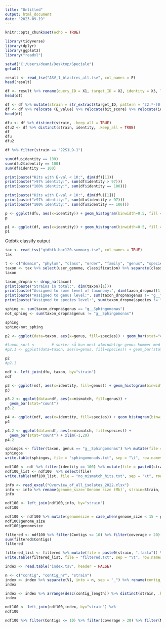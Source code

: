 ```yaml
---
title: "Untitled"
output: html_document
date: "2023-09-19"
---
```


```r
knitr::opts_chunk$set(echo = TRUE)
```

```r
library(tidyverse)
library(dplyr)
library(ggplot2)
library("readxl")
```


```r
setwd("C:/Users/deani/Desktop/Speciale")
getwd()
```

```r
result <- read_tsv("ASV_1_blastres_all.tsv", col_names = F)
head(result)
```

```r
df <- result %>% rename(query_ID = X1, target_ID = X2, identity = X3, length = X4, mismatch = X5, gap_openings = X6, query_start = X7, query_end = X8, target_start = X9, target_end = X10, E_value = X11, bit_score = X12)
head(df)
```

```r
df <- df %>% mutate(strain = str_extract(target_ID, pattern = "22.*-[0-9]{1,2}"))
df <- df %>% relocate (E_value) %>% relocate(bit_score) %>% relocate(identity) %>% relocate(strain)
head(df)
```

```r
dfu <- df %>% distinct(strain, .keep_all = TRUE)
dfu2 <- df %>% distinct(strain, identity, .keep_all = TRUE)
df
dfu
dfu2
```

```r
df %>% filter(strain == "22S1L9-1")
```



```r
sum(dfu$identity == 100)
sum(dfu2$identity == 100)
sum(df$identity == 100)
```
```r
print(paste("Hits with E-val < 10:", dim(df)[1]))
print(paste(">97% identity:", sum(df$identity > 97)))
print(paste("100% identity:", sum(df$identity == 100)))
```
```r
print(paste("Hits with E-val < 10:", dim(dfu)[1]))
print(paste(">97% identity:", sum(dfu$identity > 97)))
print(paste("100% identity:", sum(dfu$identity == 100)))
```

```r
p <- ggplot(dfu, aes(x=identity)) + geom_histogram(binwidth=0.5, fill = 'red', color = "black") + scale_x_reverse() + labs(x ='% Identity', y='Number of hits', title = 'ASV_1 BLAST against strain collection genomes (dereplicated)')
p

p1 <- ggplot(df, aes(x=identity)) + geom_histogram(binwidth=0.5, fill = 'grey', color = "white") + scale_x_reverse()  + labs(x ='% Identity', y='Number of hits', title = 'ASV_1 BLAST against strain collection genomes')
p1
```

Gtdbtk classify output

```r
tax <- read_tsv("gtdbtk.bac120.summary.tsv", col_names = TRUE)
tax
```

```r
t <- c("domain", "phylum", "class", "order", "family", "genus", "species")
taxon <- tax %>% select(user_genome, classification) %>% separate(classification, into = t, sep = ";") %>% rename("strain" = "user_genome")
taxon
```

```r
taxon_dropna <- drop_na(taxon)
print(paste("Strains in total:", dim(taxon)[1]))
print(paste("Assigned to some level of taxonomy:", dim(taxon_dropna)[1]))
print(paste("Assigned to genus level:", sum(taxon_dropna$genus != "g__")))
print(paste("Assigned to species level:", sum(taxon_dropna$species != "s__")))
```
```r
sphing <- sum(taxon_dropna$genus == "g__Sphingomonas")
not_sphing <- sum(taxon_dropna$genus != "g__Sphingomonas")

sphing
sphing/not_sphing
```


```r
p2 <- ggplot(data=taxon, aes(x=genus, fill=species)) + geom_bar(stat="count", color = "black") + theme(legend.position="none") + theme(axis.text.x = element_text(angle = -70, hjust = 0)) + labs(x ='Genus', y='Counts', title = 'Taxonomy of the strain collection, coloured by species')

#taxon_sort <-       # sorter så kun mest almindelige genus kommer med
#p2.1 <- ggplot(data=taxon, aes(x=genus, fill=species)) + geom_bar(stat="count", color = "black") + theme(legend.position="none") + theme(axis.text.x = element_text(angle = -90, hjust = 0)) + labs(x ='Genus', y='Counts', title = 'Taxonomy of the strain collection, coloured by species')

p2
#p2.1
```



```r
ndf <- left_join(dfu, taxon, by="strain")
ndf
```

```r
p3 <- ggplot(ndf, aes(x=identity, fill=genus)) + geom_histogram(binwidth=1, color = "black") + scale_x_reverse() + labs(x ='% Identity', y='Number of hits', title = 'ASV_1 BLAST coloured by genus')
p3

p3.2 <- ggplot(data=ndf, aes(x=mismatch, fill=genus)) +
  geom_bar(stat="count")
p3.2
```


```r
p4 <- ggplot(ndf, aes(x=identity, fill=species)) + geom_histogram(binwidth=0.5, color = "black") + scale_x_reverse() + labs(x ='% Identity', y='Number of hits', title = 'ASV_1 BLAST coloured by species') + xlim(101,90)
p4

p4.2 <- ggplot(data=ndf, aes(x=mismatch, fill=species)) +
  geom_bar(stat="count") + xlim(-1,20)
p4.2
```

```r
sphingos <- filter(taxon, genus == "g__Sphingomonas") %>% mutate(file = paste0(strain, ".fasta")) %>% select(file)
sphingos
write.table(sphingos, file = "sphingomonads.txt", sep = "\t", row.names = FALSE, col.names = FALSE, quote = FALSE)
```
```r
ndf100 <- ndf %>% filter(identity == 100) %>% mutate(file = paste0(strain, ".fasta"))
ndf100_list <- ndf100  %>% select(file)
write.table(ndf100_list, file = "no_mismatch_hits.txt", sep = "\t", row.names = FALSE, col.names = FALSE, quote = FALSE)
```


```r
info <- read_excel("Overview_of_all_isolates_2022.xlsx")
info <- info %>% rename(genome_size=`Genome size (Mb)`, strain=Strain, N50_reads=`N50 reads`, coverage=`Avg cov`, ONT_bc=`ONT bc`, DNA_conc=`DNA conc. used in lib (ng/µl)`, read_counts=`Read counts`, filtered_data=`Filtered_data (Mb)`, median_reads = `Median reads (bp)`, mean_reads = `Mean reads (bp)`, read_len_stdev = `Read Len. stdev`, N50_assembly=`N50 assembly (bp)`, lineage=`Lineage (tentative)`) %>% filter(!is.na(genome_size))
info
```


```r
ndf100 <- left_join(ndf100,info, by="strain")
ndf100
```
```r
ndf100 <- ndf100 %>% mutate(genomesize = case_when(genome_size < 15 ~ genome_size*1000000, genome_size > 15 ~ genome_size))
ndf100$genome_size
ndf100$genomesize
```


```r
filtered <- ndf100 %>% filter(Contigs <= 10) %>% filter(coverage > 20) %>% filter(N50_assembly > 50000) %>% arrange(desc(coverage))
sum(filtered$Contigs)
filtered

```

```r
filtered_list <- filtered %>% mutate(file = paste0(strain, ".fasta")) %>% select(file)
write.table(filtered_list, file = "filtered.txt", sep = "\t", row.names = FALSE, col.names = FALSE, quote = FALSE)
```



```r
index <- read.table("index.tsv", header = FALSE)

n <- c("contig", "contig_nr", "strain")
index <- index %>% separate(V1, into = n, sep = "_") %>% rename(contig_length = V2) %>% select(contig_nr, strain, contig_length)
index
```

```r
index <- index %>% arrange(desc(contig_length)) %>% distinct(strain, .keep_all = TRUE) %>% rename(longest_contig = contig_length)
index
```


```r
ndf100 <- left_join(ndf100,index, by="strain") %>% 
ndf100
```

```r
ndf100 %>% filter(Contigs <= 10) %>% filter(coverage > 20) %>% filter(N50_assembly > 50000) %>% filter(longest_contig>3000000)
```




